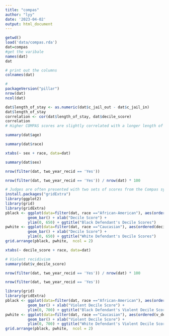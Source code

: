 ```yaml
---
title: "compas"
author: "lyy"
date: '2023-04-02'
output: html_document
---
```


```r
getwd()
load('data/compas.rda')
dat=compas
#get the varibale 
names(dat)
dat

```


```r
# print out the columns
colnames(dat)
```


```r
#
packageVersion("pillar")
nrow(dat)
ncol(dat)

```
```r
dat$length_of_stay <- as.numeric(dat$c_jail_out - dat$c_jail_in)
dat$length_of_stay
correlation <- cor(dat$length_of_stay, dat$decile_score)
correlation
# Higher COMPAS scores are slightly correlated with a longer length of stay.
```

```r
summary(dat$age)
```

```r
summary(dat$race)
```


```r
xtabs(~ sex + race, data=dat)
```
```r
summary(dat$sex)
```
```r
nrow(filter(dat, two_year_recid == 'Yes'))
```
```r
nrow(filter(dat, two_year_recid == 'Yes')) / nrow(dat) * 100
```


```r
# Judges are often presented with two sets of scores from the Compas system -- one that classifies people into High, Medium # and Low risk, and a corresponding decile score. There is a clear downward trend in the decile scores as those scores increase for white defendants.
install.packages("gridExtra")
library(ggplot2)
library(grid)
library(gridExtra)
pblack <- ggplot(data=filter(dat, race =="African-American"), aes(ordered(decile_score))) + 
          geom_bar() + xlab("Decile Score") +
          ylim(0, 650) + ggtitle("Black Defendant's Decile Scores")
pwhite <- ggplot(data=filter(dat, race =="Caucasian"), aes(ordered(decile_score))) + 
          geom_bar() + xlab("Decile Score") +
          ylim(0, 650) + ggtitle("White Defendant's Decile Scores")
grid.arrange(pblack, pwhite,  ncol = 2)
```
```r
xtabs(~ decile_score + race, data=dat)
```


```r
# Violent recidivism
summary(dat$v_decile_score)
```
```r
nrow(filter(dat, two_year_recid == 'Yes')) / nrow(dat) * 100
```

```r
nrow(filter(dat, two_year_recid == 'Yes'))
```
```r
library(grid)
library(gridExtra)
pblack <- ggplot(data=filter(dat, race =="African-American"), aes(ordered(v_decile_score))) + 
          geom_bar() + xlab("Violent Decile Score") +
          ylim(0, 700) + ggtitle("Black Defendant's Violent Decile Scores")
pwhite <- ggplot(data=filter(dat, race =="Caucasian"), aes(ordered(v_decile_score))) + 
          geom_bar() + xlab("Violent Decile Score") +
          ylim(0, 700) + ggtitle("White Defendant's Violent Decile Scores")
grid.arrange(pblack, pwhite,  ncol = 2)
```


